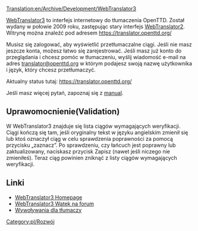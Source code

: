 [[Translation:en/Archive/Development/WebTranslator3]]


<!-- {{stub}} -->
{{pl/Rozbudowa}}

[[pl/Archive/Development/WebTranslator3|WebTranslator3]] to interfejs internetowy do tłumaczenia OpenTTD. Został wydany w połowie 2009 roku, zastępując stary interfejs [[pl/Archive/Development/WebTranslator2|WebTranslator2]].
Witrynę można znaleźć pod adresem [https://translator.openttd.org/ https://translator.openttd.org/]

Musisz się zalogować, aby wyświetlić przetłumaczalne ciągi. Jeśli nie masz jeszcze konta, możesz łatwo się zarejestrować.
Jeśli masz już konto do przeglądania i chcesz pomóc w tłumaczeniu, wyślij wiadomość e-mail na adres [mailto:translator@openttd.org translator@openttd.org] w którym podajesz swoją nazwę użytkownika i język, który chcesz przetłumaczyć.

Aktualny status tutaj: https://translator.openttd.org/

Jeśli masz więcej pytań, zapoznaj się z [http://bundles.openttdcoop.org/eints/nightlies/LATEST/docs/usage.html manual].

== Uprawomocnienie(Validation) ==
W WebTranslator3 znajduje się lista ciągów wymagających weryfikacji. Ciągi kończą się tam, jeśli oryginalny tekst w języku angielskim zmienił się lub ktoś oznaczył ciąg w celu sprawdzenia poprawności za pomocą przycisku „zaznacz”. Po sprawdzeniu, czy łańcuch jest poprawny lub zaktualizowany, naciskasz przycisk Zapisz (nawet jeśli niczego nie zmieniłeś). Teraz ciąg powinien zniknąć z listy ciągów wymagających weryfikacji.

== Linki ==
*[https://translator.openttd.org/ WebTranslator3 Homepage]
*[https://www.tt-forums.net/viewtopic.php?f=29&t=44018 WebTranslator3 Wątek na forum]
*[https://www.tt-forums.net/viewtopic.php?f=29&t=44214 Wywoływania dla tłumaczy]

<!--[[Category:Development]]--> [[Category:pl/Rozwój]]